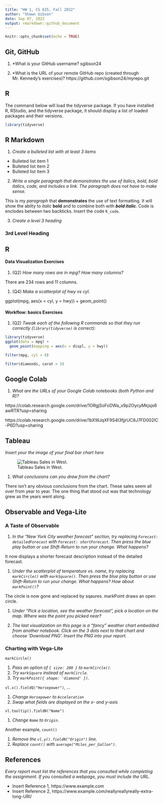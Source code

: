 ```yaml
---
title: "HW 1, CS 625, Fall 2022"
author: "Shawn Gibson"
date: Sep 07, 2022
output: rmarkdown::github_document
---
```


```r
knitr::opts_chunk$set(echo = TRUE)
```

## Git, GitHub

1. *What is your GitHub username? sgibson24

2. *What is the URL of your remote GitHub repo (created through Mr. Kennedy's exercises)? https://github.com/sgibson24/myrepo.git

## R

The command below will load the tidyverse package.  If you have installed R, RStudio, and the tidyverse package, it should display a list of loaded packages and their versions.
```r
library(tidyverse)
```

## R Markdown 

1. *Create a bulleted list with at least 3 items*

* Bulleted list item 1
* Bulleted list item 2
* Bulleted list item 3

2. *Write a single paragraph that demonstrates the use of italics, bold, bold italics, code, and includes a link. The paragraph does not have to make sense.*

This is my *paragraph* that **demonstrates** the use of text formatting. It will show the abilty to *italic* **bold** and to combine both with ***bold italic***. Code is enclodes between two backticks. Insert the code `R_code`. 

3. *Create a level 3 heading*

### 3rd Level Heading

## R 

#### Data Visualization Exercises

1. (Q2) *How many rows are in mpg? How many columns?*

There are 234 rows and 11 columns.

1. (Q4) *Make a scatterplot of hwy vs cyl.*

ggplot(mpg, aes(x = cyl, y = hwy)) +
  geom_point()


#### Workflow: basics Exercises

1. (Q2) *Tweak each of the following R commands so that they run correctly (`library(tidyverse)` is correct):*

```r
library(tidyverse)
ggplot(data = mpg) + 
  geom_point(mapping = aes(x = displ, y = hwy))

filter(mpg, cyl = 8)

filter(diamonds, carat > 3)
```

## Google Colab

1. *What are the URLs of your Google Colab notebooks (both Python and R)?*

https://colab.research.google.com/drive/1ORgjSoFoDWa_x9p2OycyMkjsjs6awRTR?usp=sharing

https://colab.research.google.com/drive/1bXWJqXF9S4I3fjjrUC8J7FD002lC-P6D?usp=sharing

## Tableau

*Insert your the image of your final bar chart here*

![Tableau Sales in West.](Sales in the West.png)

1. *What conclusions can you draw from the chart?*

There isn't any obvious conclusions from the chart. These sales seem all over from year to year. The one thing that stood out was that technology grew as the years went along. 

## Observable and Vega-Lite

### A Taste of Observable

1. *In the "New York City weather forecast" section, try replacing `Forecast: detailedForecast` with `Forecast: shortForecast`. Then press the blue play button  or use Shift-Return to run your change. What happens?*

It now displays a shorter forecast description instead of the detailed forecast.

1. *Under the scatterplot of temperature vs. name, try replacing `markCircle()` with `markSquare()`. Then press the blue play button  or use Shift-Return to run your change. What happens? How about `markPoint()`?*

The circle is now gone and replaced by sqaures.
markPoint draws an open circle.


1. *Under "Pick a location, see the weather forecast", pick a location on the map.  Where was the point you picked near?*

1. *The last visualization on this page is a "fancy" weather chart embedded from another notebook.  Click on the 3 dots next to that chart and choose 'Download PNG'.  Insert the PNG into your report.*

### Charting with Vega-Lite

`markCircle()`

1. *Pass an option of `{ size: 200 }` to `markCircle()`.*
1. *Try `markSquare` instead of `markCircle`.*
1. *Try `markPoint({ shape: 'diamond' })`.*

`vl.x().fieldQ("Horsepower")`, ...

1. *Change `Horsepower` to `Acceleration`*
1. *Swap what fields are displayed on the x- and y-axis*

`vl.tooltip().fieldN("Name")`

1. *Change `Name` to `Origin`.*

Another example, `count()`

1. *Remove the `vl.y().fieldN("Origin")` line.*
1. *Replace `count()` with `average("Miles_per_Gallon")`.*

## References

*Every report must list the references that you consulted while completing the assignment. If you consulted a webpage, you must include the URL.*

* Insert Reference 1, https://www.example.com
* Insert Reference 2, https://www.example.com/reallyreallyreally-extra-long-URI/